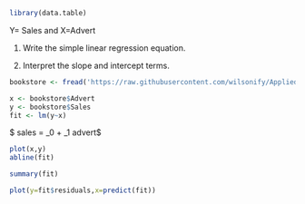 

```R
library(data.table)
```

Y= Sales and X=Advert

1.  Write the simple linear regression equation.

2.  Interpret the slope and intercept terms.


```R
bookstore <- fread('https://raw.githubusercontent.com/wilsonify/AppliedRegression/master/data/bookstore.txt')
```


```R
x <- bookstore$Advert
y <- bookstore$Sales
fit <- lm(y~x)
```

$ sales = \beta_0 + \beta_1 advert$


```R
plot(x,y)
abline(fit)
```


```R
summary(fit)
```


```R
plot(y=fit$residuals,x=predict(fit))
```
